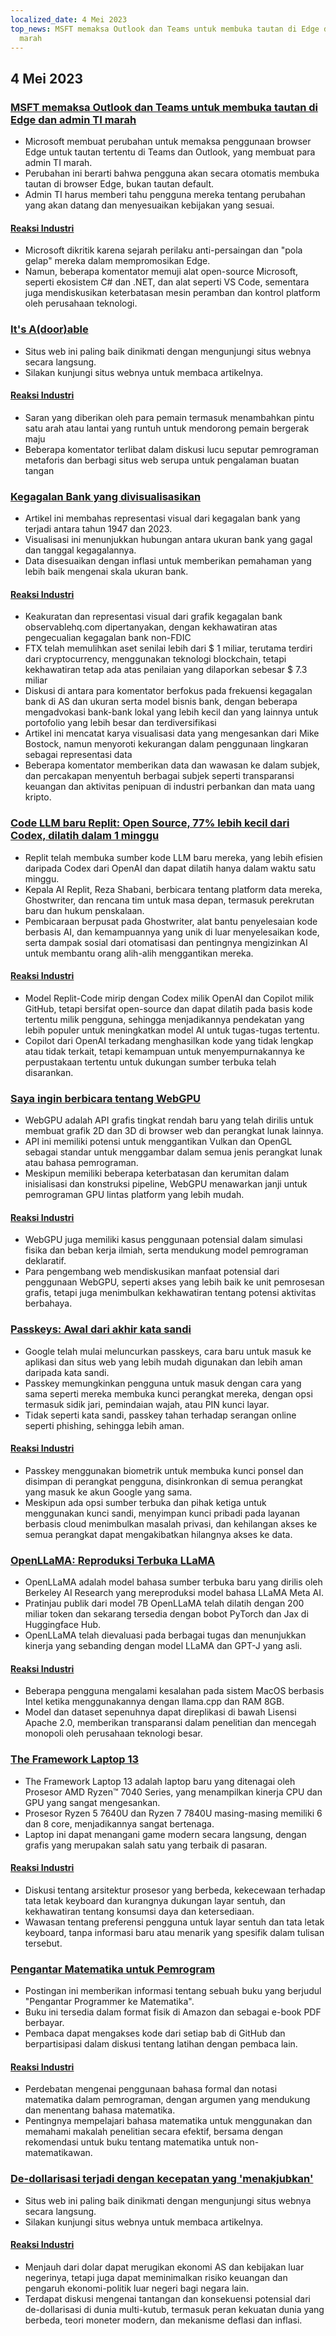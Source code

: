 ```yaml
---
localized_date: 4 Mei 2023
top_news: MSFT memaksa Outlook dan Teams untuk membuka tautan di Edge dan admin TI
  marah
---
```




<CallToAction />

<Steps>

## 4 Mei 2023

### [MSFT memaksa Outlook dan Teams untuk membuka tautan di Edge dan admin TI marah](https://www.theverge.com/2023/5/3/23709297/microsoft-edge-force-outlook-teams-web-links-open)

- Microsoft membuat perubahan untuk memaksa penggunaan browser Edge untuk tautan tertentu di Teams dan Outlook, yang membuat para admin TI marah.
- Perubahan ini berarti bahwa pengguna akan secara otomatis membuka tautan di browser Edge, bukan tautan default.
- Admin TI harus memberi tahu pengguna mereka tentang perubahan yang akan datang dan menyesuaikan kebijakan yang sesuai.

#### [Reaksi Industri](http://news.ycombinator.com/item?id=35800158)

- Microsoft dikritik karena sejarah perilaku anti-persaingan dan "pola gelap" mereka dalam mempromosikan Edge.
- Namun, beberapa komentator memuji alat open-source Microsoft, seperti ekosistem C# dan .NET, dan alat seperti VS Code, sementara juga mendiskusikan keterbatasan mesin peramban dan kontrol platform oleh perusahaan teknologi.

### [It's A(door)able](https://ncase.me/door/)

- Situs web ini paling baik dinikmati dengan mengunjungi situs webnya secara langsung.
- Silakan kunjungi situs webnya untuk membaca artikelnya.

#### [Reaksi Industri](http://news.ycombinator.com/item?id=35800492)

- Saran yang diberikan oleh para pemain termasuk menambahkan pintu satu arah atau lantai yang runtuh untuk mendorong pemain bergerak maju
- Beberapa komentator terlibat dalam diskusi lucu seputar pemrograman metaforis dan berbagi situs web serupa untuk pengalaman buatan tangan

### [Kegagalan Bank yang divisualisasikan](https://observablehq.com/@mbostock/kegagalan-bank)

- Artikel ini membahas representasi visual dari kegagalan bank yang terjadi antara tahun 1947 dan 2023.
- Visualisasi ini menunjukkan hubungan antara ukuran bank yang gagal dan tanggal kegagalannya.
- Data disesuaikan dengan inflasi untuk memberikan pemahaman yang lebih baik mengenai skala ukuran bank.

#### [Reaksi Industri](http://news.ycombinator.com/item?id=35795975)

- Keakuratan dan representasi visual dari grafik kegagalan bank observablehq.com dipertanyakan, dengan kekhawatiran atas pengecualian kegagalan bank non-FDIC
- FTX telah memulihkan aset senilai lebih dari $ 1 miliar, terutama terdiri dari cryptocurrency, menggunakan teknologi blockchain, tetapi kekhawatiran tetap ada atas penilaian yang dilaporkan sebesar $ 7.3 miliar
- Diskusi di antara para komentator berfokus pada frekuensi kegagalan bank di AS dan ukuran serta model bisnis bank, dengan beberapa mengadvokasi bank-bank lokal yang lebih kecil dan yang lainnya untuk portofolio yang lebih besar dan terdiversifikasi
- Artikel ini mencatat karya visualisasi data yang mengesankan dari Mike Bostock, namun menyoroti kekurangan dalam penggunaan lingkaran sebagai representasi data
- Beberapa komentator memberikan data dan wawasan ke dalam subjek, dan percakapan menyentuh berbagai subjek seperti transparansi keuangan dan aktivitas penipuan di industri perbankan dan mata uang kripto.

### [Code LLM baru Replit: Open Source, 77% lebih kecil dari Codex, dilatih dalam 1 minggu](https://www.latent.space/p/reza-shabani#details)

- Replit telah membuka sumber kode LLM baru mereka, yang lebih efisien daripada Codex dari OpenAI dan dapat dilatih hanya dalam waktu satu minggu.
- Kepala AI Replit, Reza Shabani, berbicara tentang platform data mereka, Ghostwriter, dan rencana tim untuk masa depan, termasuk perekrutan baru dan hukum penskalaan.
- Pembicaraan berpusat pada Ghostwriter, alat bantu penyelesaian kode berbasis AI, dan kemampuannya yang unik di luar menyelesaikan kode, serta dampak sosial dari otomatisasi dan pentingnya mengizinkan AI untuk membantu orang alih-alih menggantikan mereka.

#### [Reaksi Industri](http://news.ycombinator.com/item?id=35803435)

- Model Replit-Code mirip dengan Codex milik OpenAI dan Copilot milik GitHub, tetapi bersifat open-source dan dapat dilatih pada basis kode tertentu milik pengguna, sehingga menjadikannya pendekatan yang lebih populer untuk meningkatkan model AI untuk tugas-tugas tertentu.
- Copilot dari OpenAI terkadang menghasilkan kode yang tidak lengkap atau tidak terkait, tetapi kemampuan untuk menyempurnakannya ke perpustakaan tertentu untuk dukungan sumber terbuka telah disarankan.

### [Saya ingin berbicara tentang WebGPU](https://cohost.org/mcc/post/1406157-i-want-to-talk-about-webgpu)

- WebGPU adalah API grafis tingkat rendah baru yang telah dirilis untuk membuat grafik 2D dan 3D di browser web dan perangkat lunak lainnya.
- API ini memiliki potensi untuk menggantikan Vulkan dan OpenGL sebagai standar untuk menggambar dalam semua jenis perangkat lunak atau bahasa pemrograman.
- Meskipun memiliki beberapa keterbatasan dan kerumitan dalam inisialisasi dan konstruksi pipeline, WebGPU menawarkan janji untuk pemrograman GPU lintas platform yang lebih mudah.

#### [Reaksi Industri](http://news.ycombinator.com/item?id=35800988)

- WebGPU juga memiliki kasus penggunaan potensial dalam simulasi fisika dan beban kerja ilmiah, serta mendukung model pemrograman deklaratif.
- Para pengembang web mendiskusikan manfaat potensial dari penggunaan WebGPU, seperti akses yang lebih baik ke unit pemrosesan grafis, tetapi juga menimbulkan kekhawatiran tentang potensi aktivitas berbahaya.

### [Passkeys: Awal dari akhir kata sandi](https://blog.google/technology/safety-security/the-beginning-of-the-end-of-the-password/)

- Google telah mulai meluncurkan passkeys, cara baru untuk masuk ke aplikasi dan situs web yang lebih mudah digunakan dan lebih aman daripada kata sandi.
- Passkey memungkinkan pengguna untuk masuk dengan cara yang sama seperti mereka membuka kunci perangkat mereka, dengan opsi termasuk sidik jari, pemindaian wajah, atau PIN kunci layar.
- Tidak seperti kata sandi, passkey tahan terhadap serangan online seperti phishing, sehingga lebih aman.

#### [Reaksi Industri](http://news.ycombinator.com/item?id=35801392)

- Passkey menggunakan biometrik untuk membuka kunci ponsel dan disimpan di perangkat pengguna, disinkronkan di semua perangkat yang masuk ke akun Google yang sama.
- Meskipun ada opsi sumber terbuka dan pihak ketiga untuk menggunakan kunci sandi, menyimpan kunci pribadi pada layanan berbasis cloud menimbulkan masalah privasi, dan kehilangan akses ke semua perangkat dapat mengakibatkan hilangnya akses ke data.

### [OpenLLaMA: Reproduksi Terbuka LLaMA](https://github.com/openlm-research/open_llama)

- OpenLLaMA adalah model bahasa sumber terbuka baru yang dirilis oleh Berkeley AI Research yang mereproduksi model bahasa LLaMA Meta AI.
- Pratinjau publik dari model 7B OpenLLaMA telah dilatih dengan 200 miliar token dan sekarang tersedia dengan bobot PyTorch dan Jax di Huggingface Hub.
- OpenLLaMA telah dievaluasi pada berbagai tugas dan menunjukkan kinerja yang sebanding dengan model LLaMA dan GPT-J yang asli.

#### [Reaksi Industri](http://news.ycombinator.com/item?id=35798888)

- Beberapa pengguna mengalami kesalahan pada sistem MacOS berbasis Intel ketika menggunakannya dengan llama.cpp dan RAM 8GB.
- Model dan dataset sepenuhnya dapat direplikasi di bawah Lisensi Apache 2.0, memberikan transparansi dalam penelitian dan mencegah monopoli oleh perusahaan teknologi besar.

### [The Framework Laptop 13](https://frame.work/blog/announcing-the-framework-laptop-13-powered-by-amd-ryzen)

- The Framework Laptop 13 adalah laptop baru yang ditenagai oleh Prosesor AMD Ryzen™ 7040 Series, yang menampilkan kinerja CPU dan GPU yang sangat mengesankan.
- Prosesor Ryzen 5 7640U dan Ryzen 7 7840U masing-masing memiliki 6 dan 8 core, menjadikannya sangat bertenaga.
- Laptop ini dapat menangani game modern secara langsung, dengan grafis yang merupakan salah satu yang terbaik di pasaran.

#### [Reaksi Industri](http://news.ycombinator.com/item?id=35802210)

- Diskusi tentang arsitektur prosesor yang berbeda, kekecewaan terhadap tata letak keyboard dan kurangnya dukungan layar sentuh, dan kekhawatiran tentang konsumsi daya dan ketersediaan.
- Wawasan tentang preferensi pengguna untuk layar sentuh dan tata letak keyboard, tanpa informasi baru atau menarik yang spesifik dalam tulisan tersebut.

### [Pengantar Matematika untuk Pemrogram](https://pimbook.org)

- Postingan ini memberikan informasi tentang sebuah buku yang berjudul "Pengantar Programmer ke Matematika".
- Buku ini tersedia dalam format fisik di Amazon dan sebagai e-book PDF berbayar.
- Pembaca dapat mengakses kode dari setiap bab di GitHub dan berpartisipasi dalam diskusi tentang latihan dengan pembaca lain.

#### [Reaksi Industri](http://news.ycombinator.com/item?id=35800136)

- Perdebatan mengenai penggunaan bahasa formal dan notasi matematika dalam pemrograman, dengan argumen yang mendukung dan menentang bahasa matematika.
- Pentingnya mempelajari bahasa matematika untuk menggunakan dan memahami makalah penelitian secara efektif, bersama dengan rekomendasi untuk buku tentang matematika untuk non-matematikawan.

### [De-dollarisasi terjadi dengan kecepatan yang 'menakjubkan'](https://www.bloomberg.com/news/articles/2023-04-18/de-dollarization-is-happening-at-a-stunning-pace-jen-says)

- Situs web ini paling baik dinikmati dengan mengunjungi situs webnya secara langsung.
- Silakan kunjungi situs webnya untuk membaca artikelnya.

#### [Reaksi Industri](http://news.ycombinator.com/item?id=35796915)

- Menjauh dari dolar dapat merugikan ekonomi AS dan kebijakan luar negerinya, tetapi juga dapat meminimalkan risiko keuangan dan pengaruh ekonomi-politik luar negeri bagi negara lain.
- Terdapat diskusi mengenai tantangan dan konsekuensi potensial dari de-dollarisasi di dunia multi-kutub, termasuk peran kekuatan dunia yang berbeda, teori moneter modern, dan mekanisme deflasi dan inflasi.

</Steps>
